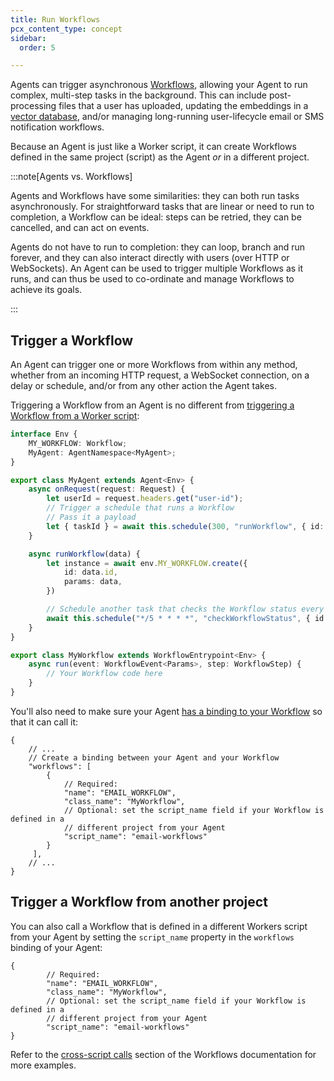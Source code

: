 ```yaml
---
title: Run Workflows
pcx_content_type: concept
sidebar:
  order: 5

---
```



Agents can trigger asynchronous [Workflows](/workflows/), allowing your Agent to run complex, multi-step tasks in the background. This can include post-processing files that a user has uploaded, updating the embeddings in a [vector database](/vectorize/), and/or managing long-running user-lifecycle email or SMS notification workflows.

Because an Agent is just like a Worker script, it can create Workflows defined in the same project (script) as the Agent _or_ in a different project.

:::note[Agents vs. Workflows]

Agents and Workflows have some similarities: they can both run tasks asynchronously. For straightforward tasks that are linear or need to run to completion, a Workflow can be ideal: steps can be retried, they can be cancelled, and can act on events.

Agents do not have to run to completion: they can loop, branch and run forever, and they can also interact directly with users (over HTTP or WebSockets). An Agent can be used to trigger multiple Workflows as it runs, and can thus be used to co-ordinate and manage Workflows to achieve its goals.

:::

## Trigger a Workflow

An Agent can trigger one or more Workflows from within any method, whether from an incoming HTTP request, a WebSocket connection, on a delay or schedule, and/or from any other action the Agent takes.

Triggering a Workflow from an Agent is no different from [triggering a Workflow from a Worker script](/workflows/build/trigger-workflows/):

<TypeScriptExample>

```ts
interface Env {
	MY_WORKFLOW: Workflow;
	MyAgent: AgentNamespace<MyAgent>;
}

export class MyAgent extends Agent<Env> {
	async onRequest(request: Request) {
		let userId = request.headers.get("user-id");
		// Trigger a schedule that runs a Workflow
		// Pass it a payload
		let { taskId } = await this.schedule(300, "runWorkflow", { id: userId, flight: "DL264", date: "2025-02-23" });
	}

	async runWorkflow(data) {
		let instance = await env.MY_WORKFLOW.create({
			id: data.id,
			params: data,
		})

		// Schedule another task that checks the Workflow status every 5 minutes...
		await this.schedule("*/5 * * * *", "checkWorkflowStatus", { id: instance.id });
	}
}

export class MyWorkflow extends WorkflowEntrypoint<Env> {
	async run(event: WorkflowEvent<Params>, step: WorkflowStep) {
		// Your Workflow code here
	}
}
```

</TypeScriptExample>

You'll also need to make sure your Agent [has a binding to your Workflow](/workflows/build/trigger-workflows/#workers-api-bindings) so that it can call it:

<WranglerConfig>

```jsonc
{
	// ...
	// Create a binding between your Agent and your Workflow
	"workflows": [
		{
			// Required:
			"name": "EMAIL_WORKFLOW",
			"class_name": "MyWorkflow",
			// Optional: set the script_name field if your Workflow is defined in a
			// different project from your Agent
			"script_name": "email-workflows"
		}
	 ],
	// ...
}
```

</WranglerConfig>

## Trigger a Workflow from another project

You can also call a Workflow that is defined in a different Workers script from your Agent by setting the `script_name` property in the `workflows` binding of your Agent:

<WranglerConfig>

```jsonc
{
		// Required:
		"name": "EMAIL_WORKFLOW",
		"class_name": "MyWorkflow",
		// Optional: set the script_name field if your Workflow is defined in a
		// different project from your Agent
		"script_name": "email-workflows"
}
```

</WranglerConfig>

Refer to the [cross-script calls](/workflows/build/workers-api/#cross-script-calls) section of the Workflows documentation for more examples.
